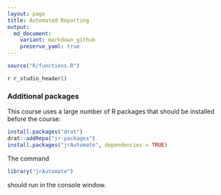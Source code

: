 ```yaml
---
layout: page
title: Automated Reporting
output:
  md_document:
    variant: markdown_github
    preserve_yaml: true
---
```


```r
source("R/functions.R")
```

`r r_studio_header()`

### Additional packages

This course uses a large number of R packages that should be installed before the course:

```r
install.packages("drat")
drat::addRepo("jr-packages")
install.packages("jrAutomate", dependencies = TRUE)
```

The command

```r
library("jrAutomate")
```
should run in the console window.
